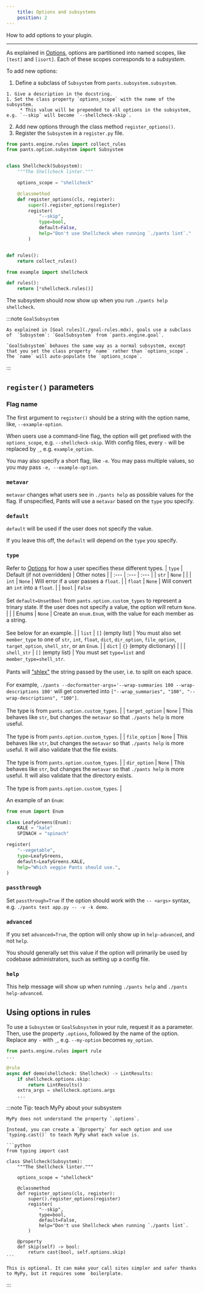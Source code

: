 ```yaml
---
    title: Options and subsystems
    position: 2
---
```



How to add options to your plugin.

---

As explained in [Options](../../using-pants/concepts/options.mdx), options are partitioned into named scopes, like `[test]` and `[isort]`. Each of these scopes corresponds to a _subsystem_.

To add new options:

1. Define a subclass of `Subsystem` from `pants.subsystem.subsystem`.

```
1. Give a description in the docstring.
1. Set the class property `options_scope` with the name of the subsystem.
     * This value will be prepended to all options in the subsystem, e.g. `--skip` will become `--shellcheck-skip`.
```

2. Add new options through the class method `register_options()`.
3. Register the `Subsystem` in a `register.py` file.

<Tabs>
<TabItem value="pants-plugins/example/shellcheck.py" label="pants-plugins/example/shellcheck.py">

```python
from pants.engine.rules import collect_rules
from pants.option.subystem import Subsystem


class Shellcheck(Subsystem):
    """The Shellcheck linter."""

    options_scope = "shellcheck"

    @classmethod
    def register_options(cls, register):
        super().register_options(register)
        register(
            "--skip",
            type=bool,
            default=False,
            help="Don't use Shellcheck when running `./pants lint`."
        )


def rules():
    return collect_rules()
```

</TabItem>
<TabItem value="pants-plugins/example/register.py" label="pants-plugins/example/register.py">

```python
from example import shellcheck

def rules():
    return [*shellcheck.rules()]
```

</TabItem>
</Tabs>

The subsystem should now show up when you run `./pants help shellcheck`.

:::note `GoalSubsystem`

    As explained in [Goal rules](./goal-rules.mdx), goals use a subclass of  `Subsystem`: `GoalSubsystem` from `pants.engine.goal`.

    `GoalSubsystem` behaves the same way as a normal subsystem, except that you set the class property `name` rather than `options_scope`. The `name` will auto-populate the `options_scope`.

:::

## `register()` parameters

### Flag name

The first argument to `register()` should be a string with the option name, like, `--example-option`.

When users use a command-line flag, the option will get prefixed with the `options_scope`, e.g. `--shellcheck-skip`. With config files, every `-` will be replaced by `_`, e.g. `example_option`.

You may also specify a short flag, like `-e`. You may pass multiple values, so you may pass `-e, --example-option`.

### `metavar`

`metavar` changes what users see in `./pants help` as possible values for the flag. If unspecified, Pants will use a `metavar` based on the `type` you specify.

### `default`

`default` will be used if the user does not specify the value.

If you leave this off, the `default` will depend on the `type` you specify.

### `type`

Refer to [Options](../../using-pants/concepts/options.mdx#option-types) for how a user specifies these different types.
| `type` | Default (if not overridden) | Other notes |
| :--- | :--- | :--- |
| `str` | `None` | |
| `int` | `None` | Will error if a user passes a `float`. |
| `float` | `None` | Will convert an `int` into a `float`. |
| `bool` | `False` <br/><br/>Set `default=UnsetBool` from `pants.option.custom_types` to represent a trinary state. If the user does not specify a value, the option will return `None`. | |
| Enums | `None` | Create an `enum.Enum`, with the value for each member as a string.<br/><br/>See below for an example. |
| `list` | `[]` (empty list) | You must also set `member_type` to one of `str`, `int`, `float`, `dict`, `dir_option`, `file_option`, `target_option`, `shell_str`, or an `Enum`. |
| `dict` | `{}` (empty dictionary) | |
| `shell_str` | `[]` (empty list) | You must set `type=list` and `member_type=shell_str`.<br/><br/>Pants will ["shlex"](https://docs.python.org/3/library/shlex.html) the string passed by the user, i.e. to split on each space.<br/><br/>For example, `./pants --docformatter-args='--wrap-summaries 100 --wrap-descriptions 100'` will get converted into `["--wrap_summaries", "100", "--wrap-descriptions", "100"]`.<br/><br/>The type is from `pants.option.custom_types`. |
| `target_option` | `None` | This behaves like `str`, but changes the `metavar` so that `./pants help` is more useful.<br/><br/>The type is from `pants.option.custom_types`. |
| `file_option` | `None` | This behaves like `str`, but changes the `metavar` so that `./pants help` is more useful. It will also validate that the file exists.<br/><br/>The type is from `pants.option.custom_types`. |
| `dir_option` | `None` | This behaves like `str`, but changes the `metavar` so that `./pants help` is more useful. It will also validate that the directory exists.<br/><br/>The type is from `pants.option.custom_types`. |

An example of an `Enum`:

```python
from enum import Enum

class LeafyGreens(Enum):
    KALE = "kale"
    SPINACH = "spinach"

register(
    "--vegetable",
    type=LeafyGreens,
    default=LeafyGreens.KALE,
    help="Which veggie Pants should use.",
)
```

### `passthrough`

Set `passthrough=True` if the option should work with the `-- <args>` syntax, e.g. `./pants test app.py -- -v -k demo`.

### `advanced`

If you set `advanced=True`, the option will only show up in `help-advanced`, and not `help`.

You should generally set this value if the option will primarily be used by codebase administrators, such as setting up a config file.

### `help`

This help message will show up when running `./pants help` and `./pants help-advanced`.

## Using options in rules

To use a `Subsystem` or `GoalSubsystem` in your rule, request it as a parameter. Then, use the property `.options`, followed by the name of the option. Replace any `-` with `_`, e.g. `--my-option` becomes `my_option`.

```python
from pants.engine.rules import rule
...

@rule
async def demo(shellcheck: Shellcheck) -> LintResults:
    if shellcheck.options.skip:
        return LintResults()
    extra_args = shellcheck.options.args
    ...
```

:::note Tip: teach MyPy about your subsystem

    MyPy does not understand the property `.options`.

    Instead, you can create a `@property` for each option and use `typing.cast()` to teach MyPy what each value is.

    ```python
    from typing import cast

    class Shellcheck(Subsystem):
        """The Shellcheck linter."""

        options_scope = "shellcheck"

        @classmethod
        def register_options(cls, register):
            super().register_options(register)
            register(
                "--skip",
                type=bool,
                default=False,
                help="Don't use Shellcheck when running `./pants lint`.
            )

        @property
        def skip(self) -> bool:
            return cast(bool, self.options.skip)
    ```

    This is optional. It can make your call sites simpler and safer thanks to MyPy, but it requires some  boilerplate.

:::







